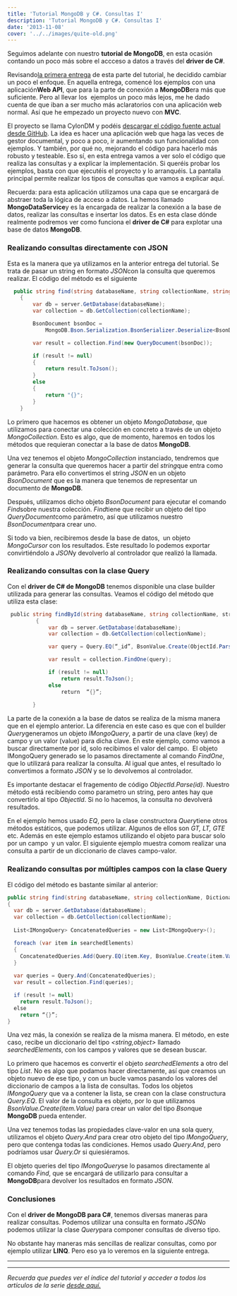 ```yaml
---
title: 'Tutorial MongoDB y C#. Consultas I'
description: 'Tutorial MongoDB y C#. Consultas I'
date: '2013-11-08'
cover: '../../images/quite-old.png'
---
```


Seguimos adelante con nuestro **tutorial de MongoDB**, en esta ocasión
contando un poco más sobre el accceso a datos a través del **driver de
C#**. 

 Revisando[la primera
entrega](https://www.charlascylon.com/post/64851332600/tutorial-mongodb-y-c-conexion-a-la-base-de-datos "Enlace a Tutorial MongoDB. Conexión a base de datos con C#")
de esta parte del tutorial, he decidido cambiar un poco el enfoque. En
aquella entrega, comencé los ejemplos con una aplicación**Web API**, que
para la parte de conexión a **MongoDB**era más que suficiente. Pero al
llevar los  ejemplos un poco más lejos, me he dado cuenta de que iban a
ser mucho más aclaratorios con una aplicación web normal. Así que he
empezado un proyecto nuevo con **MVC**.

 El proyecto se llama CylonDM y podéis [descargar el código fuente
actual desde
GitHub](https://github.com/rubenfa/CylonDM "Enlace a código fuente de CylonDM").
La idea es hacer una aplicación web que haga las veces de gestor
documental, y poco a poco, ir aumentando sun funcionalidad con ejemplos.
Y también, por qué no, mejorando el código para hacerlo más robusto y
testeable. Eso sí, en esta entrega vamos a ver solo el código que
realiza las consultas y a explicar la implementación. Si queréis probar
los ejemplos, basta con que ejecutéis el proyecto y lo arranquéis. La
pantalla principal permite realizar los tipos de consultas que vamos a
explicar aquí.

 Recuerda: para esta aplicación utilizamos una capa que se encargará de
abstraer toda la lógica de acceso a datos. La hemos llamado
**MongoDataService**y es la encargada de realizar la conexión a la base
de datos, realizar las consultas e insertar los datos. Es en esta clase
dónde realmente podremos ver como funciona el **driver de C#** para
explotar una base de datos **MongoDB**.

### Realizando consultas directamente con JSON


 Esta es la manera que ya utilizamos en la anterior entrega del
tutorial. Se trata de pasar un string en formato *JSON*con la consulta
que queremos realizar. El código del método es el siguiente

```csharp
  public string find(string databaseName, string collectionName, string query)
    {
        var db = server.GetDatabase(databaseName);
        var collection = db.GetCollection(collectionName);

        BsonDocument bsonDoc =
            MongoDB.Bson.Serialization.BsonSerializer.Deserialize<BsonDocument>(query);

        var result = collection.Find(new QueryDocument(bsonDoc));

        if (result != null)
        {
            return result.ToJson();
        }
        else
        {
            return "{}";
        }
    }
```

Lo primero que hacemos es obtener un objeto *MongoDatabase*, que
utilizamos para conectar una colección en concreto a través de un objeto
*MongoCollection*. Esto es algo, que de momento, haremos en todos los
métodos que requieran conectar a la base de datos **MongoDB**.

Una vez tenemos el objeto *MongoCollection* instanciado, tendremos que
generar la consulta que queremos hacer a partir del *string*que entra
como parámetro. Para ello convertimos el string *JSON* en un objeto
*BsonDocument* que es la manera que tenemos de representar un documento
de **MongoDB**. 

Después, utilizamos dicho objeto *BsonDocument* para ejecutar el comando
*Find*sobre nuestra colección. *Find*tiene que recibir un objeto del
tipo *QueryDocument*como parámetro, así que utilizamos nuestro
*BsonDocument*para crear uno.  

Si todo va bien, recibiremos desde la base de datos,  un objeto
*MongoCursor* con los resultados. Este resultado lo podemos exportar
convirtiéndolo a *JSON*y devolverlo al controlador que realizó la
llamada.

### Realizando consultas con la clase Query


Con el **driver de C# de MongoDB** tenemos disponible una clase
builder utilizada para generar las consultas. Veamos el código del
método que utiliza esta clase:

```csharp
 public string findById(string databaseName, string collectionName, string id)
         {
             var db = server.GetDatabase(databaseName);
             var collection = db.GetCollection(collectionName);

             var query = Query.EQ(“_id”, BsonValue.Create(ObjectId.Parse(id)));

             var result = collection.FindOne(query);

             if (result != null)
                 return result.ToJson();
             else
                 return  “{}”;
                 
        }
```

La parte de la conexión a la base de datos se realiza de la misma
manera que en el ejemplo anterior. La diferencia en este caso es que con
el builder *Query*generamos un objeto *IMongoQuery*, a partir de una
clave (key) de campo y un valor (value) para dicha clave. En este
ejemplo, como vamos a buscar directamente por id, solo recibimos el
valor del campo.  El objeto IMongoQuery generado se lo pasamos
directamente al comando *FindOne*, que lo utilizará para realizar la
consulta. Al igual que antes, el resultado lo  convertimos a formato
*JSON* y se lo devolvemos al controlador.

Es importante destacar el fragemento de código *ObjectId.Parse(id)*.
Nuestro método está recibiendo como parametro un string, pero antes hay
que convertirlo al tipo *ObjectId*. Si no lo hacemos, la consulta no
devolverá resultados.

En el ejemplo hemos usado *EQ*, pero la clase constructora *Query*tiene
otros métodos estáticos, que podemos utilizar. Algunos de ellos son *GT,
LT, GTE* etc. Además en este ejemplo estamos utilizando el objeto para
buscar solo por un campo  y un valor. El siguiente ejemplo muestra comom
realizar una consulta a partir de un diccionario de claves campo-valor.

### Realizando consultas por múltiples campos con la clase Query

El código del método es bastante similar al anterior:

```csharp
public string find(string databaseName, string collectionName, Dictionary<string, object> searchedElements)
{
  var db = server.GetDatabase(databaseName);
  var collection = db.GetCollection(collectionName);
 
  List<IMongoQuery> ConcatenatedQueries = new List<IMongoQuery>();

  foreach (var item in searchedElements)
  {
    ConcatenatedQueries.Add(Query.EQ(item.Key, BsonValue.Create(item.Value)));
  }
             
  var queries = Query.And(ConcatenatedQueries);
  var result = collection.Find(queries);

  if (result != null)
    return result.ToJson();
  else
    return “{}”;
}
```

Una vez más, la conexión se realiza de la misma manera. El método, en
este caso, recibe un diccionario del tipo *<string,object>* llamado
*searchedElements*, con los campos y valores que se desean buscar. 

Lo primero que hacemos es convertir el objeto *searchedElements* a otro
del tipo *List<IMongoQuery>*. No es algo que podamos hacer
directamente, así que creamos un objeto nuevo de ese tipo, y con un
bucle vamos pasando los valores del diccionario de campos a la lista de
consultas. Todos los objetos *IMongoQuery* que va a contener la lista, se
crean con la clase constructura *Query.EQ*. El valor de la consulta es
objeto, por lo que utilizamos  *BsonValue.Create(item.Value)* para crear
un valor del tipo *Bson*que **MongoDB** pueda entender.

Una vez tenemos todas las propiedades clave-valor en una sola query,
utilizamos el objeto *Query.And* para crear otro objeto del tipo
*IMongoQuery*, pero que contenga todas las condiciones. Hemos usado
*Query.And*, pero podríamos usar *Query.Or* si quiesiéramos.

El objeto queries del tipo *IMongoQuery*se lo pasamos directamente al
comando *Find*, que se encargará de utilizarlo para consultar a
**MongoDB**para devolver los resultados en formato *JSON*.

### Conclusiones


 Con el **driver de MongoDB para C#**, tenemos diversas maneras para
realizar consultas. Podemos utilizar una consulta en formato *JSON*o
podemos utilizar la clase *Query*para componer consultas de diverso
tipo.

 No obstante hay maneras más sencillas de realizar consultas, como por
ejemplo utilizar **LINQ**. Pero eso ya lo veremos en la siguiente
entrega.


* * * * *

* * * * *

*Recuerda que puedes ver el índice del tutorial y acceder a todos los
artículos de la serie [desde aquí.](https://charlascylon.com/tutorialmongo)*